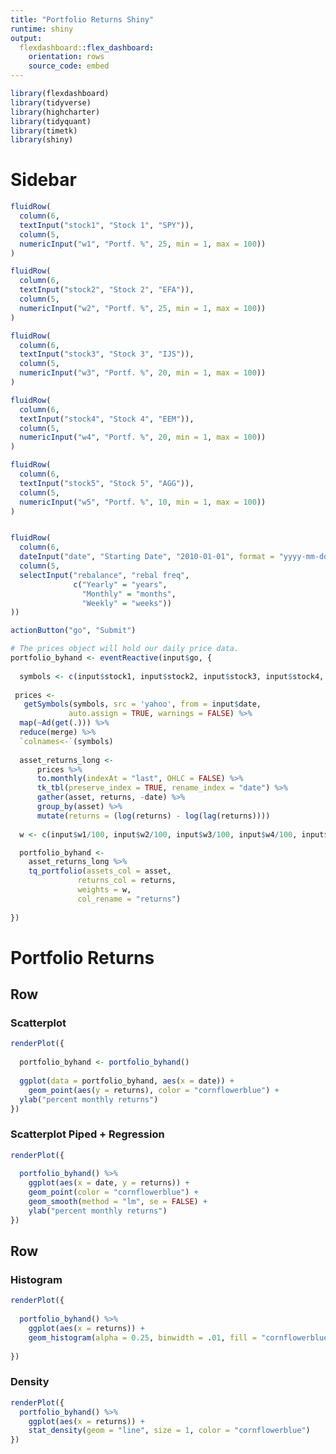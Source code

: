 ```yaml
---
title: "Portfolio Returns Shiny"
runtime: shiny
output:
  flexdashboard::flex_dashboard:
    orientation: rows
    source_code: embed
---
```




```r
library(flexdashboard)
library(tidyverse)
library(highcharter)
library(tidyquant)
library(timetk)
library(shiny)
```

Sidebar {.sidebar}
=====================================
  
```r

fluidRow(
  column(6,
  textInput("stock1", "Stock 1", "SPY")),
  column(5,
  numericInput("w1", "Portf. %", 25, min = 1, max = 100))
)  

fluidRow(
  column(6,
  textInput("stock2", "Stock 2", "EFA")),
  column(5,
  numericInput("w2", "Portf. %", 25, min = 1, max = 100))
)

fluidRow(
  column(6,
  textInput("stock3", "Stock 3", "IJS")),
  column(5,
  numericInput("w3", "Portf. %", 20, min = 1, max = 100))
)

fluidRow(
  column(6,
  textInput("stock4", "Stock 4", "EEM")),
  column(5,
  numericInput("w4", "Portf. %", 20, min = 1, max = 100))
)

fluidRow(
  column(6,
  textInput("stock5", "Stock 5", "AGG")),
  column(5,
  numericInput("w5", "Portf. %", 10, min = 1, max = 100))
)


fluidRow(
  column(6,
  dateInput("date", "Starting Date", "2010-01-01", format = "yyyy-mm-dd")),
  column(5,
  selectInput("rebalance", "rebal freq",
              c("Yearly" = "years",
                "Monthly" = "months",
                "Weekly" = "weeks"))
))

actionButton("go", "Submit")

# The prices object will hold our daily price data.
portfolio_byhand <- eventReactive(input$go, {
  
  symbols <- c(input$stock1, input$stock2, input$stock3, input$stock4, input$stock5)
  
 prices <- 
   getSymbols(symbols, src = 'yahoo', from = input$date, 
             auto.assign = TRUE, warnings = FALSE) %>% 
  map(~Ad(get(.))) %>% 
  reduce(merge) %>%
  `colnames<-`(symbols)
  
  asset_returns_long <- 
      prices %>% 
      to.monthly(indexAt = "last", OHLC = FALSE) %>% 
      tk_tbl(preserve_index = TRUE, rename_index = "date") %>%
      gather(asset, returns, -date) %>% 
      group_by(asset) %>%  
      mutate(returns = (log(returns) - log(lag(returns))))
  
  w <- c(input$w1/100, input$w2/100, input$w3/100, input$w4/100, input$w5/100)

  portfolio_byhand <- 
    asset_returns_long %>% 
    tq_portfolio(assets_col = asset, 
               returns_col = returns, 
               weights = w,
               col_rename = "returns")
  
})

```

Portfolio Returns
=====================================  

Row {.tabset}
-----------------------------------------------------------------------

### Scatterplot

```r
renderPlot({
 
  portfolio_byhand <- portfolio_byhand()
  
  ggplot(data = portfolio_byhand, aes(x = date)) +
    geom_point(aes(y = returns), color = "cornflowerblue") +
  ylab("percent monthly returns")
})
```

### Scatterplot Piped + Regression

```r
renderPlot({
 
  portfolio_byhand() %>% 
    ggplot(aes(x = date, y = returns)) +
    geom_point(color = "cornflowerblue") +
    geom_smooth(method = "lm", se = FALSE) +
    ylab("percent monthly returns")
})
```

Row {.tabset}
------------------------

### Histogram

```r
renderPlot({
  
  portfolio_byhand() %>% 
    ggplot(aes(x = returns)) +
    geom_histogram(alpha = 0.25, binwidth = .01, fill = "cornflowerblue")
  
})
```

### Density

```r
renderPlot({
  portfolio_byhand() %>% 
    ggplot(aes(x = returns)) +
    stat_density(geom = "line", size = 1, color = "cornflowerblue") 
})

```

